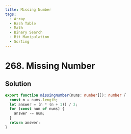 ```yaml
---
title: Missing Number
tags:
  - Array
  - Hash Table
  - Math
  - Binary Search
  - Bit Manipulation
  - Sorting
---
```


# 268. Missing Number

<Badges>
  <LevelBadge level="easy" />
  <TopicBadge name="Array" slug="array" />
  <TopicBadge name="Hash Table" slug="hash-table" />
  <TopicBadge name="Math" slug="math" />
  <TopicBadge name="Binary Search" slug="binary-search" />
  <TopicBadge name="Bit Manipulation" slug="bit-manipulation" />
  <TopicBadge name="Sorting" slug="sorting" />
</Badges>

## Solution

```typescript filename="solution.ts" copy
export function missingNumber(nums: number[]): number {
  const n = nums.length;
  let answer = (n * (n + 1)) / 2;
  for (const num of nums) {
    answer -= num;
  }
  return answer;
}
```

<ProblemLink
  codingSite="leetcode"
  href="https://leetcode.com/problems/missing-number"
  title="Missing Number"
/>
